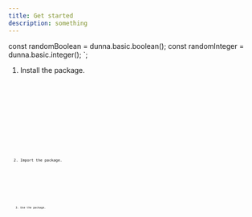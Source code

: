 ```yaml
---
title: Get started
description: something
---
```



const randomBoolean = dunna.basic.boolean();
const randomInteger = dunna.basic.integer();
`;

<Steps>

1. Install the package.

   <Tabs>
     <TabItem label="npm">
       <Code code="npm install dunna" lang="bash" />
     </TabItem>
     <TabItem label="yarn">
       <Code code="yarn add dunna" lang="bash" />
     </TabItem>
     <TabItem label="pnpm">
       <Code code="pnpm add dunna" lang="bash" />
     </TabItem>
     <TabItem label="bun">
       <Code code="bun add dunna" lang="bash" />
     </TabItem>
   </Tabs>

2. Import the package.

   <Tabs>
     <TabItem label="ESM">
       <Code code="import { dunna } from 'dunna'" lang="js" />
     </TabItem>
     <TabItem label="CommonJS">
       <Code code="const dunna = require('dunna').default;" lang="js" />
     </TabItem>
   </Tabs>

3. Use the package.

   <Code code={usageCode} lang="js" />

</Steps>
